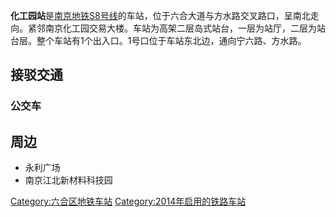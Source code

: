{{Station Infobox
|Station Name = 化工园
|Engname = Huagongyuan
|Linecolor1 = #ECA153
|Image = 
|Caption = 
|Code = 
|Location = [[江苏省|江苏省]][[南京市|南京市]][[六合区|六合区]]
|Coord = {{coord|32.292237|118.792042|format=dms|type:railwaystation_region:CN}}
|Colour = 
|Type = 高架岛式车站
|connections = [[南京公交|南京公交]]
|Line = {{RailwayLineColor|#ECA153|■}}[[南京地铁S8号线|南京地铁S8号线]]
|Open = 2014年8月1日
|Platform = 1个
|Exit = 1个
|Openhours = 
|Time First = 
|Time Last = 
|Map = 
}}

'''化工园站'''是[[南京地铁S8号线|南京地铁S8号线]]的车站，位于六合大道与方水路交叉路口，呈南北走向。紧邻南京化工园交易大楼。车站为高架二层岛式站台，一层为站厅，二层为站台层。整个车站有1个出入口。1号口位于车站东北边，通向宁六路、方水路。

==接驳交通==
===公交车===
{{南京公交线路简单列表|station=化工园地铁站|Y28|Y32|501|502|503|618|657|670|672}}

==周边==
* 永利广场
* 南京江北新材料科技园

{{宁天城际轨道交通车站}}

[[Category:六合区地铁车站|Category:六合区地铁车站]]
[[Category:2014年启用的铁路车站|Category:2014年启用的铁路车站]]